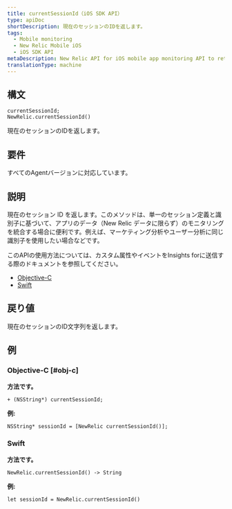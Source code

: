 ```yaml
---
title: currentSessionId（iOS SDK API）
type: apiDoc
shortDescription: 現在のセッションのIDを返します。
tags:
  - Mobile monitoring
  - New Relic Mobile iOS
  - iOS SDK API
metaDescription: New Relic API for iOS mobile app monitoring API to return the ID of the session.
translationType: machine
---
```


## 構文

```
currentSessionId; 
NewRelic.currentSessionId()
```

現在のセッションのIDを返します。

## 要件

すべてのAgentバージョンに対応しています。

## 説明

現在のセッション ID を返します。このメソッドは、単一のセッション定義と識別子に基づいて、アプリのデータ（New Relic データに限らず）のモニタリングを統合する場合に便利です。例えば、マーケティング分析やユーザー分析に同じ識別子を使用したい場合などです。

このAPIの使用方法については、カスタム属性やイベントをInsights forに送信する際のドキュメントを参照してください。

* [Objective-C](/docs/mobile-monitoring/new-relic-mobile-ios/install-configure/work-ios-sdk-api#objc-custom-att-events)
* [Swift](/docs/mobile-monitoring/new-relic-mobile-ios/install-configure/work-ios-sdk-api#swift-custom-att-events)

## 戻り値

現在のセッションのID文字列を返します。

## 例

### Objective-C [#obj-c]

**方法です。**

```
+ (NSString*) currentSessionId;
```

**例:**

```
NSString* sessionId = [NewRelic currentSessionId()];
```

### Swift

**方法です。**

```
NewRelic.currentSessionId() -> String
```

**例:**

```
let sessionId = NewRelic.currentSessionId()
```